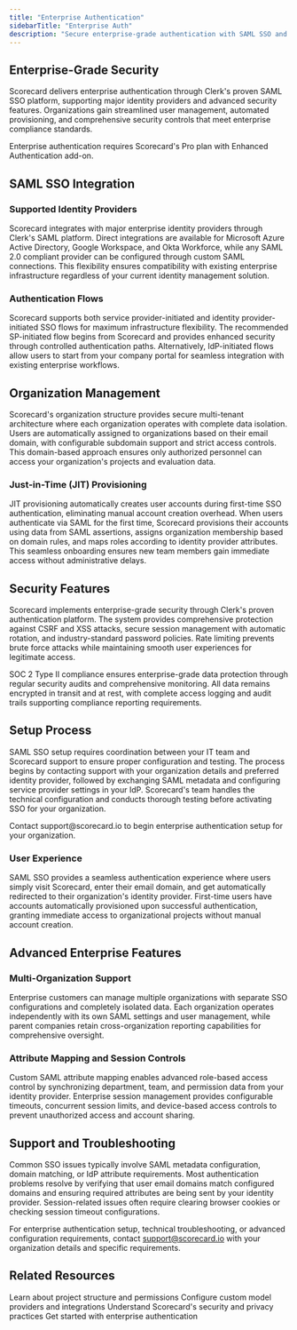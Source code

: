 ```yaml
---
title: "Enterprise Authentication"
sidebarTitle: "Enterprise Auth"
description: "Secure enterprise-grade authentication with SAML SSO and advanced security features"
---
```



## Enterprise-Grade Security

Scorecard delivers enterprise authentication through Clerk's proven SAML SSO platform, supporting major identity providers and advanced security features. Organizations gain streamlined user management, automated provisioning, and comprehensive security controls that meet enterprise compliance standards.

<Note>
  Enterprise authentication requires Scorecard's Pro plan with Enhanced Authentication add-on.
</Note>

## SAML SSO Integration

### Supported Identity Providers

Scorecard integrates with major enterprise identity providers through Clerk's SAML platform. Direct integrations are available for Microsoft Azure Active Directory, Google Workspace, and Okta Workforce, while any SAML 2.0 compliant provider can be configured through custom SAML connections. This flexibility ensures compatibility with existing enterprise infrastructure regardless of your current identity management solution.

### Authentication Flows

Scorecard supports both service provider-initiated and identity provider-initiated SSO flows for maximum infrastructure flexibility. The recommended SP-initiated flow begins from Scorecard and provides enhanced security through controlled authentication paths. Alternatively, IdP-initiated flows allow users to start from your company portal for seamless integration with existing enterprise workflows.

## Organization Management

Scorecard's organization structure provides secure multi-tenant architecture where each organization operates with complete data isolation. Users are automatically assigned to organizations based on their email domain, with configurable subdomain support and strict access controls. This domain-based approach ensures only authorized personnel can access your organization's projects and evaluation data.

### Just-in-Time (JIT) Provisioning

JIT provisioning automatically creates user accounts during first-time SSO authentication, eliminating manual account creation overhead. When users authenticate via SAML for the first time, Scorecard provisions their accounts using data from SAML assertions, assigns organization membership based on domain rules, and maps roles according to identity provider attributes. This seamless onboarding ensures new team members gain immediate access without administrative delays.

## Security Features

Scorecard implements enterprise-grade security through Clerk's proven authentication platform. The system provides comprehensive protection against CSRF and XSS attacks, secure session management with automatic rotation, and industry-standard password policies. Rate limiting prevents brute force attacks while maintaining smooth user experiences for legitimate access.

SOC 2 Type II compliance ensures enterprise-grade data protection through regular security audits and comprehensive monitoring. All data remains encrypted in transit and at rest, with complete access logging and audit trails supporting compliance reporting requirements.

## Setup Process

SAML SSO setup requires coordination between your IT team and Scorecard support to ensure proper configuration and testing. The process begins by contacting support with your organization details and preferred identity provider, followed by exchanging SAML metadata and configuring service provider settings in your IdP. Scorecard's team handles the technical configuration and conducts thorough testing before activating SSO for your organization.

<Note>
  Contact support@scorecard.io to begin enterprise authentication setup for your organization.
</Note>

### User Experience

SAML SSO provides a seamless authentication experience where users simply visit Scorecard, enter their email domain, and get automatically redirected to their organization's identity provider. First-time users have accounts automatically provisioned upon successful authentication, granting immediate access to organizational projects without manual account creation.

## Advanced Enterprise Features

### Multi-Organization Support
Enterprise customers can manage multiple organizations with separate SSO configurations and completely isolated data. Each organization operates independently with its own SAML settings and user management, while parent companies retain cross-organization reporting capabilities for comprehensive oversight.

### Attribute Mapping and Session Controls
Custom SAML attribute mapping enables advanced role-based access control by synchronizing department, team, and permission data from your identity provider. Enterprise session management provides configurable timeouts, concurrent session limits, and device-based access controls to prevent unauthorized access and account sharing.

## Support and Troubleshooting

Common SSO issues typically involve SAML metadata configuration, domain matching, or IdP attribute requirements. Most authentication problems resolve by verifying that user email domains match configured domains and ensuring required attributes are being sent by your identity provider. Session-related issues often require clearing browser cookies or checking session timeout configurations.

For enterprise authentication setup, technical troubleshooting, or advanced configuration requirements, contact support@scorecard.io with your organization details and specific requirements.

## Related Resources

<Card title="Projects" href="/features/projects">
  Learn about project structure and permissions
</Card>

<Card title="Custom Provider" href="/features/custom-provider">
  Configure custom model providers and integrations
</Card>

<Card title="Security" href="/features/privacy-by-design">
  Understand Scorecard's security and privacy practices
</Card>

<Card title="Contact Sales" href="https://www.scorecard.io/book-a-demo">
  Get started with enterprise authentication
</Card>